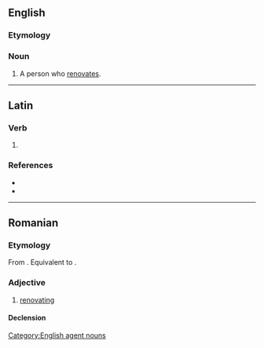 ==English==

===Etymology===
{{suffix|en|renovate|or}}

===Noun===
{{en-noun}}

# A person who [[renovate]]s.

[[Category:English agent nouns]]

----

==Latin==

===Verb===
{{la-verb-form|renovātor}}

# {{inflection of|la|renovō||2//3|s|futr|pasv|impr}}

===References===
* {{R:L&S}}
* {{R:Gaffiot}}

----

==Romanian==

===Etymology===
From {{bor|ro|fr|rénovateur}}. Equivalent to {{af|ro|renova|-tor}}.

===Adjective===
{{ro-adj}}

# [[renovating]]

====Declension====
{{ro-decl-adj}}